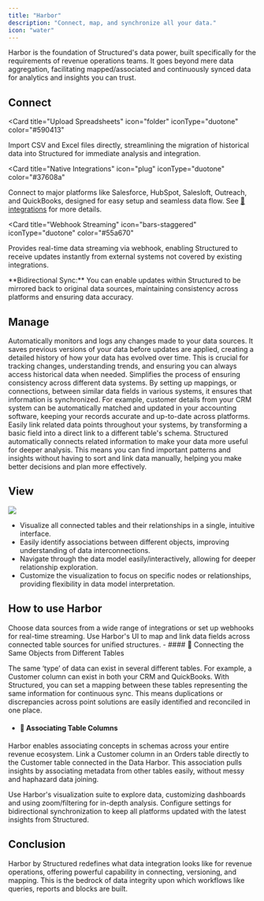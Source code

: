 ```yaml
---
title: "Harbor"
description: "Connect, map, and synchronize all your data."
icon: "water"
---
```


Harbor is the foundation of Structured's data power, built specifically for the requirements of revenue operations teams. It goes beyond mere data aggregation, facilitating mapped/associated and continuously synced data for analytics and insights you can trust.

## Connect

<Card
  title="Upload Spreadsheets"
  icon="folder"
  iconType="duotone"
  color="#590413"
>
  Import CSV and Excel files directly, streamlining the migration of historical
  data into Structured for immediate analysis and integration.
</Card>

<Card
  title="Native Integrations"
  icon="plug"
  iconType="duotone"
  color="#37608a"
>
  Connect to major platforms like Salesforce, HubSpot, Salesloft, Outreach, and
  QuickBooks, designed for easy setup and seamless data flow. See [🔗
  integrations](https://www.structuredlabs.io/integrations) for more details.
</Card>

<Card
  title="Webhook Streaming"
  icon="bars-staggered"
  iconType="duotone"
  color="#55a670"
>
  Provides real-time data streaming via webhook, enabling Structured to receive
  updates instantly from external systems not covered by existing integrations.
</Card>

<Tip>
  **Bidirectional Sync:** You can enable updates within Structured to be
  mirrored back to original data sources, maintaining consistency across
  platforms and ensuring data accuracy.
</Tip>

## Manage

<AccordionGroup>
  <Accordion title="🔄 Automated Data Versioning" defaultOpen>
    Automatically monitors and logs any changes made to your data sources. It
    saves previous versions of your data before updates are applied, creating a
    detailed history of how your data has evolved over time. This is crucial for
    tracking changes, understanding trends, and ensuring you can always access
    historical data when needed.
  </Accordion>
  <Accordion title="📍 Unified Data Mapping" defaultOpen>
    Simplifies the process of ensuring consistency across different data
    systems. By setting up mappings, or connections, between similar data fields
    in various systems, it ensures that information is synchronized. For
    example, customer details from your CRM system can be automatically matched
    and updated in your accounting software, keeping your records accurate and
    up-to-date across platforms.
  </Accordion>
  <Accordion title="💡Associative Data Linking" defaultOpen>
    Easily link related data points throughout your systems, by transforming a
    basic field into a direct link to a different table's schema. Structured
    automatically connects related information to make your data more useful for
    deeper analysis. This means you can find important patterns and insights
    without having to sort and link data manually, helping you make better
    decisions and plan more effectively.
  </Accordion>
</AccordionGroup>

## View

<Frame type="glass" caption="Example table connection">
  <img noZoom src="/images/graph.png" />
</Frame>

- Visualize all connected tables and their relationships in a single, intuitive interface.
- Easily identify associations between different objects, improving understanding of data interconnections.
- Navigate through the data model easily/interactively, allowing for deeper relationship exploration.
- Customize the visualization to focus on specific nodes or relationships, providing flexibility in data model interpretation.

## How to use Harbor

<Steps>
  <Step title="Connect your tables">
    Choose data sources from a wide range of integrations or set up webhooks for
    real-time streaming.
  </Step>
  <Step title="Map and associate">
    Use Harbor's UI to map and link data fields across connected table sources
    for unified structures.
    - #### 🔗 Connecting the Same Objects from Different Tables

The same ‘type’ of data can exist in several different tables. For example, a Customer column can exist in both your CRM and QuickBooks. With Structured, you can set a mapping between these tables representing the same information for continuous sync. This means duplications or discrepancies across point solutions are easily identified and reconciled in one place.

- #### 🔄 Associating Table Columns

Harbor enables associating concepts in schemas across your entire revenue ecosystem. Link a Customer column in an Orders table directly to the Customer table connected in the Data Harbor. This association pulls insights by associating metadata from other tables easily, without messy and haphazard data joining.

  </Step>
  <Step title="Use the graph view">
    Use Harbor's visualization suite to explore data, customizing dashboards and
    using zoom/filtering for in-depth analysis.
  </Step>
  <Step title="Set up Sync">
    Configure settings for bidirectional synchronization to keep all platforms
    updated with the latest insights from Structured.
  </Step>
</Steps>

## Conclusion

Harbor by Structured redefines what data integration looks like for revenue operations, offering powerful capability in connecting, versioning, and mapping. This is the bedrock of data integrity upon which workflows like queries, reports and blocks are built.
